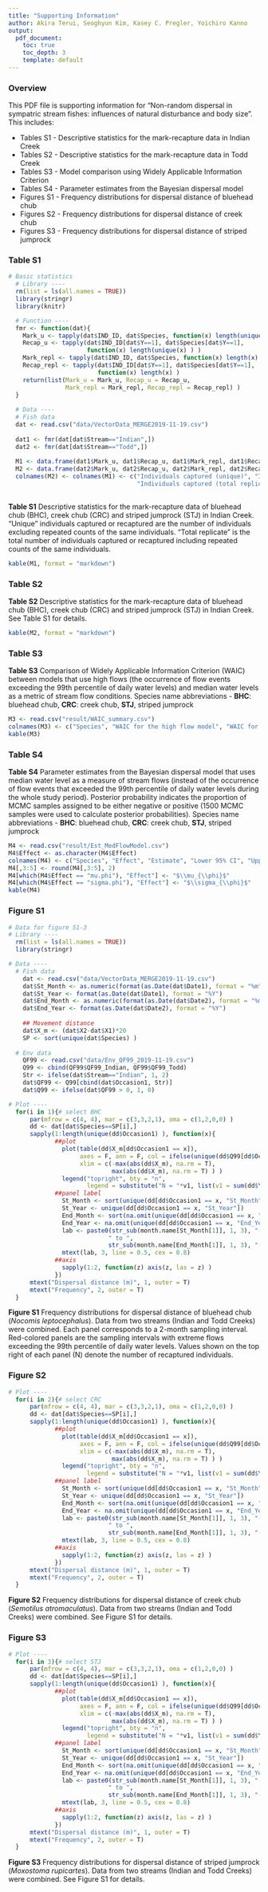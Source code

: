 ```yaml
---
title: "Supporting Information"
author: Akira Terui, Seoghyun Kim, Kasey C. Pregler, Yoichiro Kanno
output:
  pdf_document:
    toc: true
    toc_depth: 3
    template: default
---
```

### Overview
This PDF file is supporting information for "Non-random dispersal in sympatric stream fishes: influences of natural disturbance and body size". This includes:

* Tables S1 - Descriptive statistics for the mark-recapture data in Indian Creek
* Tables S2 - Descriptive statistics for the mark-recapture data in Todd Creek
* Tables S3 - Model comparison using Widely Applicable Information Criterion
* Tables S4 - Parameter estimates from the Bayesian dispersal model
* Figures S1 - Frequency distributions for dispersal distance of bluehead chub
* Figures S2 - Frequency distributions for dispersal distance of creek chub
* Figures S3 - Frequency distributions for dispersal distance of striped jumprock

\pagebreak

### Table S1
```r
# Basic statistics
  # Library ----
  rm(list = ls(all.names = TRUE))
  library(stringr)
  library(knitr)

  # Function ----
  fmr <- function(dat){
    Mark_u <- tapply(dat$IND_ID, dat$Species, function(x) length(unique(x) ) )
    Recap_u <- tapply(dat$IND_ID[dat$Y==1], dat$Species[dat$Y==1],
                      function(x) length(unique(x) ) )
    Mark_repl <- tapply(dat$IND_ID, dat$Species, function(x) length(x) )
    Recap_repl <- tapply(dat$IND_ID[dat$Y==1], dat$Species[dat$Y==1],
                         function(x) length(x) )
    return(list(Mark_u = Mark_u, Recap_u = Recap_u,
                Mark_repl = Mark_repl, Recap_repl = Recap_repl) )
  }
  
  # Data ----
  # Fish data
  dat <- read.csv("data/VectorData_MERGE2019-11-19.csv")
  
  dat1 <- fmr(dat[dat$Stream=="Indian",])
  dat2 <- fmr(dat[dat$Stream=="Todd",])
  
  M1 <- data.frame(dat1$Mark_u, dat1$Recap_u, dat1$Mark_repl, dat1$Recap_repl)
  M2 <- data.frame(dat2$Mark_u, dat2$Recap_u, dat2$Mark_repl, dat2$Recap_repl)
  colnames(M2) <- colnames(M1) <- c("Individuals captured (unique)", "Individuals recaptured (unique)",
                                    "Individuals captured (total replicate)", "Individuals recaptured (total replicate)")
  
```

**Table S1** Descriptive statistics for the mark-recapture data of bluehead chub (BHC), creek chub (CRC) and striped jumprock (STJ) in Indian Creek. “Unique” individuals captured or recaptured are the number of individuals excluding repeated counts of the same individuals. “Total replicate” is the total number of individuals captured or recaptured including repeated counts of the same individuals.

```r
kable(M1, format = "markdown")
```

\pagebreak

### Table S2
**Table S2** Descriptive statistics for the mark-recapture data of bluehead chub (BHC), creek chub (CRC) and striped jumprock (STJ) in Indian Creek. See Table S1 for details.
```r
kable(M2, format = "markdown")
```

\pagebreak

### Table S3
**Table S3** Comparison of Widely Applicable Information Criterion (WAIC) between models that use high flows (the occurrence of flow events exceeding the 99th percentile of daily water levels) and median water levels as a metric of stream flow conditions. Species name abbreviations - **BHC**: bluehead chub, **CRC**: creek chub, **STJ**, striped jumprock
```r
M3 <- read.csv("result/WAIC_summary.csv")
colnames(M3) <- c("Species", "WAIC for the high flow model", "WAIC for the median flow model")
kable(M3)
```

\pagebreak

### Table S4
**Table S4** Parameter estimates from the Bayesian dispersal model that uses median water level as a measure of stream flows (instead of the occurrence of flow events that exceeded the 99th percentile of daily water levels during the whole study period). Posterior probability indicates the proportion of MCMC samples assigned to be either negative or positive (1500 MCMC samples were used to calculate posterior probabilities). Species name abbreviations - **BHC**: bluehead chub, **CRC**: creek chub, **STJ**, striped jumprock
```r
M4 <- read.csv("result/Est_MedFlowModel.csv")
M4$Effect <- as.character(M4$Effect)
colnames(M4) <- c("Species", "Effect", "Estimate", "Lower 95% CI", "Upper 95% CI")
M4[,3:5] <- round(M4[,3:5], 2)
M4[which(M4$Effect == "mu.phi"), "Effect"] <- "$\\mu_{\\phi}$"
M4[which(M4$Effect == "sigma.phi"), "Effect"] <- "$\\sigma_{\\phi}$"
kable(M4)
```

\pagebreak

### Figure S1
```r
# Data for figure S1-3
# Library ----
  rm(list = ls(all.names = TRUE))
  library(stringr)

# Data ----
  # Fish data
    dat <- read.csv("data/VectorData_MERGE2019-11-19.csv")
    dat$St_Month <- as.numeric(format(as.Date(dat$Date1), format = "%m") )
    dat$St_Year <- format(as.Date(dat$Date1), format = "%Y")
    dat$End_Month <- as.numeric(format(as.Date(dat$Date2), format = "%m") )
    dat$End_Year <- format(as.Date(dat$Date2), format = "%Y")
    
    ## Movement distance
    dat$X_m <- (dat$X2-dat$X1)*20 
    SP <- sort(unique(dat$Species) )
  
  # Env data
    QF99 <- read.csv("data/Env_QF99_2019-11-19.csv")
    Q99 <- cbind(QF99$QF99_Indian, QF99$QF99_Todd)
    Str <- ifelse(dat$Stream=="Indian", 1, 2)
    dat$QF99 <- Q99[cbind(dat$Occasion1, Str)]
    dat$Q99 <- ifelse(dat$QF99 > 0, 1, 0)
```

```r
# Plot ----
  for(i in 1){# select BHC
      par(mfrow = c(4, 4), mar = c(3,3,2,1), oma = c(1,2,0,0) )
      dd <- dat[dat$Species==SP[i],]
      sapply(1:length(unique(dd$Occasion1) ), function(x){
             ##plot
               plot(table(dd$X_m[dd$Occasion1 == x]),
                    axes = F, ann = F, col = ifelse(unique(dd$Q99[dd$Occasion1 == x]) >= 1, "red", "black"),
                    xlim = c(-max(abs(dd$X_m), na.rm = T),
                             max(abs(dd$X_m), na.rm = T) ) )
               legend("topright", bty = "n",
                      legend = substitute("N = "*v1, list(v1 = sum(dd$Y[dd$Occasion1 == x]) ) ) )
             ##panel label
               St_Month <- sort(unique(dd[dd$Occasion1 == x, "St_Month"]) )
               St_Year <- unique(dd[dd$Occasion1 == x, "St_Year"])
               End_Month <- sort(na.omit(unique(dd[dd$Occasion1 == x, "End_Month"]) ) )
               End_Year <- na.omit(unique(dd[dd$Occasion1 == x, "End_Year"]) )
               lab <- paste0(str_sub(month.name[St_Month[1]], 1, 3), "-", St_Year,
                            " to ",
                            str_sub(month.name[End_Month[1]], 1, 3), "-", End_Year)
               mtext(lab, 3, line = 0.5, cex = 0.8)
             ##axis
               sapply(1:2, function(z) axis(z, las = z) )
             })
      mtext("Dispersal distance (m)", 1, outer = T)
      mtext("Frequency", 2, outer = T)
  }

```

**Figure S1** Frequency distributions for dispersal distance of bluehead chub (*Nocomis leptocephalus*). Data from two streams (Indian and Todd Creeks) were combined. Each panel corresponds to a 2-month sampling interval. Red-colored panels are the sampling intervals with extreme flows exceeding the 99th percentile of daily water levels. Values shown on the top right of each panel (N) denote the number of recaptured individuals.

\pagebreak

### Figure S2
```r
# Plot ----
  for(i in 2){# select CRC
      par(mfrow = c(4, 4), mar = c(3,3,2,1), oma = c(1,2,0,0) )
      dd <- dat[dat$Species==SP[i],]
      sapply(1:length(unique(dd$Occasion1) ), function(x){
             ##plot
               plot(table(dd$X_m[dd$Occasion1 == x]),
                    axes = F, ann = F, col = ifelse(unique(dd$Q99[dd$Occasion1 == x]) >= 1, "red", "black"),
                    xlim = c(-max(abs(dd$X_m), na.rm = T),
                             max(abs(dd$X_m), na.rm = T) ) )
               legend("topright", bty = "n",
                      legend = substitute("N = "*v1, list(v1 = sum(dd$Y[dd$Occasion1 == x]) ) ) )
             ##panel label
               St_Month <- sort(unique(dd[dd$Occasion1 == x, "St_Month"]) )
               St_Year <- unique(dd[dd$Occasion1 == x, "St_Year"])
               End_Month <- sort(na.omit(unique(dd[dd$Occasion1 == x, "End_Month"]) ) )
               End_Year <- na.omit(unique(dd[dd$Occasion1 == x, "End_Year"]) )
               lab <- paste0(str_sub(month.name[St_Month[1]], 1, 3), "-", St_Year,
                            " to ",
                            str_sub(month.name[End_Month[1]], 1, 3), "-", End_Year)
               mtext(lab, 3, line = 0.5, cex = 0.8)
             ##axis
               sapply(1:2, function(z) axis(z, las = z) )
             })
      mtext("Dispersal distance (m)", 1, outer = T)
      mtext("Frequency", 2, outer = T)
  }

```

**Figure S2** Frequency distributions for dispersal distance of creek chub (*Semotilus atromaculatus*). Data from two streams (Indian and Todd Creeks) were combined. See Figure S1 for details.

\pagebreak

### Figure S3
```r
# Plot ----
  for(i in 3){# select STJ
      par(mfrow = c(4, 4), mar = c(3,3,2,1), oma = c(1,2,0,0) )
      dd <- dat[dat$Species==SP[i],]
      sapply(1:length(unique(dd$Occasion1) ), function(x){
             ##plot
               plot(table(dd$X_m[dd$Occasion1 == x]),
                    axes = F, ann = F, col = ifelse(unique(dd$Q99[dd$Occasion1 == x]) >= 1, "red", "black"),
                    xlim = c(-max(abs(dd$X_m), na.rm = T),
                             max(abs(dd$X_m), na.rm = T) ) )
               legend("topright", bty = "n",
                      legend = substitute("N = "*v1, list(v1 = sum(dd$Y[dd$Occasion1 == x]) ) ) )
             ##panel label
               St_Month <- sort(unique(dd[dd$Occasion1 == x, "St_Month"]) )
               St_Year <- unique(dd[dd$Occasion1 == x, "St_Year"])
               End_Month <- sort(na.omit(unique(dd[dd$Occasion1 == x, "End_Month"]) ) )
               End_Year <- na.omit(unique(dd[dd$Occasion1 == x, "End_Year"]) )
               lab <- paste0(str_sub(month.name[St_Month[1]], 1, 3), "-", St_Year,
                            " to ",
                            str_sub(month.name[End_Month[1]], 1, 3), "-", End_Year)
               mtext(lab, 3, line = 0.5, cex = 0.8)
             ##axis
               sapply(1:2, function(z) axis(z, las = z) )
             })
      mtext("Dispersal distance (m)", 1, outer = T)
      mtext("Frequency", 2, outer = T)
  }

```

**Figure S3** Frequency distributions for dispersal distance of striped jumprock (*Moxostoma rupicartes*). Data from two streams (Indian and Todd Creeks) were combined. See Figure S1 for details.

\pagebreak
